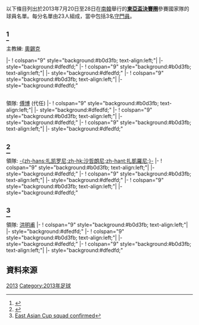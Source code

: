 以下條目列出於2013年7月20日至28日在[[南韓|南韓]]舉行的'''[[2013年東亞盃|東亞盃決賽圈]]'''參賽國家隊的球員名單。每分名單由23人組成，當中包括3名[[守門員_(足球)|守門員]]。

=={{fb|Australia}}<ref>{{cite news|title=Osieck announces East Asian Cup squad|url=http://www.footballaustralia.com.au/news-display/osieck-announces-east-asian-cup-squad/70756|work=footballaustralia.com.au|publisher=Football Federation Australia|accessdate=16 July 2013|date=16 July 2013|deadurl=yes|archiveurl=https://web.archive.org/web/20131031232939/http://www.footballaustralia.com.au/news-display/osieck-announces-east-asian-cup-squad/70756|archivedate=2013年10月31日}}</ref>==
主教練: {{flagicon|GER}} [[奧錫克|奧錫克]]
{{nat fs g start}}

{{nat fs g player|no=1|pos=GK|name=[[基利高域|-{zh-hans:加莱科维奇;zh-hk:基利高域}-]]|age={{birth date and age2|2013|7|20|1981|6|12|df=y}}|caps=6|goals=0|club=[[阿德莱德联足球俱乐部|阿德萊德]]|clubnat=AUS}}
{{nat fs g player|no=12|pos=GK|name=[[比列希迪|-{zh-hans:马克·比里吉蒂;zh-hk:比列希迪}-]]|age={{birth date and age2|2013|7|20|1991|4|17|df=y}}|caps=0|goals=0|club=[[纽卡斯尔联喷气机足球俱乐部|紐卡素噴射機]]|clubnat=AUS}}
{{nat fs g player|no=18|pos=GK|name=[[N·高爾|-{zh-hans:内森·科;zh-hk:N·高爾}-]]|age={{birth date and age2|2013|7|20|1984|6|1|df=y}}|caps=3|goals=0|club=[[墨爾本勝利|墨爾本勝利]]|clubnat=AUS}}
|-
! colspan="9" style="background:#b0d3fb; text-align:left;"|
|- style="background:#dfedfd;"
{{nat fs g player|no=3|pos=DF|name=[[菲華迪|-{zh-hans:麦克·泽威特;zh-hk:菲華迪}-]]|age={{{birth date and age2|2013|7|20|1983|5|2|df=y}}|caps=11|goals=0|club=[[珀斯光荣|珀斯光荣]]|clubnat=AUS}}
{{nat fs g player|no=4|pos=DF|name=[[瑞恩·麦克格文|麦克格文]]|age={{birth date and age2|2013|7|20|1989|08|15|df=y}}|caps=3|goals=0|club=[[山東魯能|山東魯能]]|clubnat=CHN}}
{{nat fs g player|no=6|pos=DF|name=[[干特韋迪|-{zh-hans:科恩斯韦特;zh-hk:干特韋迪}-]]|age={{birth date and age2|2013|7|20|1985|10|24|df=y}}|caps=7|goals=3|club=[[全南天龍|全南天龍]]|clubnat=South Korea}}
{{nat fs g player|no=11|pos=DF|name=[[奇治葛雲|-{zh-hans:古德温;zh-hk: 奇治葛雲}-]]|age={{birth date and age2|2013|7|20|1991|12|16|df=y}}|caps=0|goals=0|club=[[纽卡斯尔联喷气机足球俱乐部|紐卡素噴射機]]|clubnat=AUS}}
{{nat fs g player|no=13|pos=DF|name=[[诺斯|诺斯]]|age={{birth date and age2|2013|7|20|1982|1|7|df=y}}|caps=39|goals=0|club=[[布里斯班獅吼|布里斯班獅吼]]|clubnat=AUS}}
{{nat fs g player|no=15|pos=DF|name=[[沙尼貝利|-{zh-hans:塞恩斯布里;zh-hk:沙尼貝利}-]]|age={{birth date and age2|2013|7|20|1992|1|5|df=y}}|caps=0|goals=0|club=[[中岸水手|中岸水手]]|clubnat=AUS}}
{{nat fs g player|no=22|pos=DF|name=[[法蘭積斯|-{zh-hans:弗兰季奇;zh-hk:法蘭積斯}-]]|age={{birth date and age2|2013|7|20|1987|9|10|df=y}}|caps=3|goals=0|club=[[布里斯班獅吼|布里斯班獅吼]]|clubnat=AUS}}
|-
! colspan="9" style="background:#b0d3fb; text-align:left;"|
|- style="background:#dfedfd;"
{{nat fs g player|no=5|pos=MF|name=[[馬克·米利甘|-{ zh-hans:马克·米利甘;zh-hk:馬克·米利根;zh-tw:馬克·米利甘}-]]|age={{birth date and age2|2013|7|20|1985|8|4|df=y}}|caps=22|goals=2|club=[[墨爾本勝利|墨爾本勝利]]|clubnat=AUS}}
{{nat fs g player|no=10|pos=MF|name=[[維度錫|-{zh-hans:维多西奇;zh-hk:維度錫}-]]|age={{birth date and age2|2013|7|20|1987|4|8|df=y}}|caps=16|goals=1|club=[[阿德莱德联足球俱乐部|阿德萊德]]|clubnat=AUS}}
{{nat fs g player|no=16|pos=MF|name=[[鲁宾·扎德科维奇|-{zh-hans:扎德科维奇;zh-hk:薩哥維治;zh-tw:扎德科維奇}-]]|age={{birth date and age2|2013|7|20|1986|5|23|df=y}}|caps=1|goals=0|club=[[纽卡斯尔联喷气机足球俱乐部|紐卡素噴射機]]|clubnat=AUS}}
{{nat fs g player|no=17|pos=MF|name=[[馬特·麥凱|麥凱]]|age={{birth date and age2|2013|7|20|1983|1|11|df=y}}|caps=38|goals=1|club=[[長春亞泰|長春亞泰]]|clubnat=China}}
{{nat fs g player|no=20|pos=MF|name=[[阿倫摩爾|-{zh-hans:亚伦.穆伊;zh-hk:阿倫摩爾}-]]|age={{birth date and age2|2013|7|20|1990|9|15|df=y}}|caps=2|goals=2|club=[[西悉尼漫游者足球俱乐部|西悉尼漫游者]]|clubnat=AUS}}
{{nat fs g player|no=23|pos=MF|name=[[比爾蘭特|-{zh-hans:布里兰特;zh-hk:比爾蘭特}-]]|age={{birth date and age2|2013|7|20|1993|3|25}}|caps=0|goals=0|club=[[纽卡斯尔联喷气机足球俱乐部|紐卡素噴射機]]|clubnat=AUS}}
{{nat fs g player|no=24|pos=MF|name=[[埃里克·帕尔塔鲁|帕尔塔鲁]]|age={{birth date and age2|2013|7|20|1986|5|3|df=y}}|caps=0|goals=0|club=[[天津泰達|天津泰達]]|clubnat=CHN}}
{{nat fs g player|no=25|pos=MF|name=[[尼科爾森|尼科爾森]]|age={{birth date and age2|2013|7|20|1989|5|1|df=y}}|caps=1|goals=0|club=[[墨爾本勝利|墨爾本勝利]]|clubnat=AUS}}
|-
! colspan="9" style="background:#b0d3fb; text-align:left;"|
|- style="background:#dfedfd;"
{{nat fs g player|no=7|pos=FW|name=[[阿奇·汤普森|-{zh-hans:阿奇·汤普森;zh-hk:阿奇·湯臣;zh-tw:阿奇·湯普森}-]]|age={{birth date and age2|2013|7|20|1978|10|23|df=y}}|caps=50|goals=28|club=[[墨爾本勝利|墨爾本勝利]]|clubnat=AUS}}
{{nat fs g player|no=19|pos=FW|name=[[米歇爾杜基|-{zh-hans:杜克;zh-hk:米歇爾杜基}-]]|age={{birth date and age2|2013|7|20|1991|1|18|df=y}}|caps=0|goals=0|club=[[中岸水手|中岸水手]]|clubnat=AUS}}
{{nat fs g player|no=21|pos=FW|name=[[阿當泰加特|-{zh-hans:亚当.塔加特;zh-hk:阿當泰加特}-]]|age={{birth date and age2|2013|7|20|1993|6|2}}|caps=3|goals=2|club=[[纽卡斯尔联喷气机足球俱乐部|紐卡素噴射機]]|clubnat=AUS}}
{{nat fs g player|no=26|pos=FW|name=[[干洛皮恩|-{zh-hans:佩因;zh-hk:干洛皮恩}-]]|age={{birth date and age2|2013|7|20|1993|11|11|df=y}}|caps=0|goals=0|club=[[墨爾本勝利|墨爾本勝利]]|clubnat=AUS}}
{{nat fs g player|no=29|pos=FW|name=[[杜米祖歷|-{zh-hans:尤里奇;zh-hk:杜米祖歷}-]]|age={{birth date and age2|2013|7|20|1991|07|22|df=y}}|caps=0|goals=0|club=[[西悉尼漫游者足球俱乐部|西悉尼漫游者]]|clubnat=AUS}}
{{nat fs end}}

=={{fb|China}}==
領隊: {{flagicon|CHN}} [[傅博_(足球運動員)|傅博]] (代任)
{{nat fs g start}}
{{nat fs g player|no=1|pos=GK|name=[[曾誠|曾誠]]|age={{birth date and age2|2013|7|20|1987|1|8|df=y}}|caps=20|goals=0|clubnat=CHN|club=[[廣州恆大|廣州恆大]]|}}
{{nat fs g player|no=12|pos=GK|name=[[耿曉鋒|耿曉鋒]]|age={{birth date and age2|2013|7|20|1987|10|15|df=y}}|caps=3|goals=0|clubnat=CHN|club=[[山東魯能|山東魯能]]|}}
{{nat fs g player|no=23|pos=GK|name=[[楊智|楊智]]|age={{birth date and age2|2013|7|20|1983|1|15|df=y}}|caps=34|goals=0|clubnat=CHN|club=[[北京國安|北京國安]]}}
|-
! colspan="9" style="background:#b0d3fb; text-align:left;"|
|- style="background:#dfedfd;"
{{nat fs g player|no=2|pos=DF|name=[[李學鵬|李學鵬]]|age={{birth date and age2|2013|7|20|1988|9|18|df=y}}|caps=11|goals=0|clubnat=CHN|club=[[大連阿爾濱|大連阿爾濱]] }}
{{nat fs g player|no=3|pos=DF|name=[[孫祥|孫祥]]|age={{birth date and age2|2013|7|20|1982|1|15|df=y}}|caps=66|goals=5|clubnat=CHN|club=[[廣州恆大|廣州恆大]] }}
{{nat fs g player|no=4|pos=DF|name=[[荣昊|荣昊]]|age={{birth date and age2|2013|7|20|1987|4|7|df=y}}|caps=36|goals=0|clubnat=CHN|club=[[廣州恆大|廣州恆大]]}}
{{nat fs g player|no=5|pos=DF|name=[[杜威_(足球运动员)|杜威]]|age={{birth date and age2|2013|7|20|1982|2|9|df=y}}|caps=64|goals=4|clubnat=CHN|club=[[山東魯能|山東魯能]] }}
{{nat fs g player|no=6|pos=DF|name=[[石柯_(足球运动员)|石柯]]|age={{birth date and age2|2013|7|20|1993|1|8|df=y}}|caps=0|goals=0|clubnat=CHN|club=[[杭州綠城|杭州綠城]] }}
{{nat fs g player|no=13|pos=DF|name=[[劉建業|劉建業]]|age={{birth date and age2|2013|7|20|1987|6|17|df=y}}|caps=34|goals=0|clubnat=CHN|club=[[江蘇舜天足球俱樂部|江蘇舜天]]}}
{{nat fs g player|no=15|pos=DF|name=[[吴曦_(足球运动员)|吴曦]]|age={{birth date and age2|2013|7|20|1989|2|19|df=y}}|caps=5|goals=0|clubnat=CHN|club=[[江蘇舜天足球俱樂部|江蘇舜天]]}}
{{nat fs g player|no=17|pos=DF|name=[[張琳芃|張琳芃]]|age={{birth date and age2|2013|7|20|1989|5|9|df=y}}|caps=26|goals=4|clubnat=CHN|club=[[廣州恆大|廣州恆大]] }}
|-
! colspan="9" style="background:#b0d3fb; text-align:left;"|
|- style="background:#dfedfd;"
{{nat fs g player|no=7|pos=MF|name=[[崔鹏_(足球运动员)|崔鵬]]|age={{birth date and age2|2013|7|20|1987|5|31|df=y}}|caps=6|goals=0|clubnat=CHN|club=[[山東魯能|山東魯能]] }}
{{nat fs g player|no=8|pos=MF|name=[[王永珀|王永珀]]|age={{birth date and age2|2013|7|20|1987|1|19|df=y}}|caps=3|goals=2|clubnat=CHN|club=[[山東魯能|山東魯能]] }}
{{nat fs g player|no=10|pos=MF|name=[[鄭智|鄭智]] [[隊長_(足球)|(C)]]|age={{birth date and age2|2013|7|20|1980|8|20|df=y}}|caps=69|goals=13|clubnat=CHN|club=[[廣州恆大|廣州恆大]]}}
{{nat fs g player|no=16|pos=MF|name=[[黃博文|黃博文]]|age={{birth date and age2|2013|7|20|1987|7|13|df=y}}|caps=24|goals=2|clubnat=CHN|club=[[廣州恆大|廣州恆大]] }}
{{nat fs g player|no=19|pos=MF|name=[[杨昊_(足球运动员)|杨昊]]|age={{birth date and age2|2013|7|20|1983|8|19|df=y}}|caps=31|goals=2|clubnat=CHN|club=[[貴州人和|貴州人和]]}}
{{nat fs g player|no=20|pos=MF|name=[[武磊|武磊]]|age={{birth date and age2|2013|7|20|1991|11|19|df=y}}|caps=4|goals=0|clubnat=CHN|club=[[上海東亞|上海東亞]] }}
{{nat fs g player|no=21|pos=MF|name=[[張稀哲|張稀哲]]|age={{birth date and age2|2013|7|20|1991|1|23|df=y}}|caps=1|goals=0|clubnat=CHN|club=[[北京國安|北京國安]] }}
|-
! colspan="9" style="background:#b0d3fb; text-align:left;"|
|- style="background:#dfedfd;"
{{nat fs g player|no=9|pos=FW|name=[[楊旭|楊旭]]|age={{birth date and age2|2013|7|20|1987|2|12|df=y}}|caps=25|goals=9|clubnat=CHN|club=[[山東魯能|山東魯能]]| }}
{{nat fs g player|no=11|pos=FW|name=[[曲波|曲波]]|age={{birth date and age2|2013|7|20|1981|7|15|df=y}}|caps=73|goals=18|clubnat=CHN|club=[[貴州人和|貴州人和]] }}
{{nat fs g player|no=14|pos=FW|name=[[孫可|孫可]]|age={{birth date and age2|2013|7|20|1989|8|26|df=y}}|caps=4|goals=0|clubnat=CHN|club=[[江蘇舜天足球俱樂部|江蘇舜天]]| }}
{{nat fs g player|no=18|pos=FW|name=[[郜林|郜林]]|age={{birth date and age2|2013|7|20|1986|2|14|df=y}}|caps=65|goals=16|clubnat=CHN|club=[[廣州恆大|廣州恆大]] }}
{{nat fs g player|no=22|pos=FW|name=[[于大寶|于大寶]]|age={{birth date and age2|2013|7|20|1988|4|18|df=y}}|caps=15|goals=2|clubnat=CHN|club=[[大連阿爾濱|大連阿爾濱]]| }}
{{nat fs end}}

=={{fb|Japan}}<ref>{{Cite web |url=http://samuraiblue.jp/newscenter/press_release/news_000577.html |title=EAFF東アジアカップ2013 決勝大会 SAMURAI BLUE（日本代表）メンバー |accessdate=2013-07-21 |archive-date=2020-09-06 |archive-url=https://web.archive.org/web/20200906160600/http://samuraiblue.jp/newscenter/press_release/news_000577.html |dead-url=no }}</ref>==
領隊: {{flagicon|ITA}} [[阿爾貝托·扎凱羅尼|-{zh-hans:扎凯罗尼;zh-hk:沙哲朗尼;zh-hant:扎凱羅尼;}-]]
{{nat fs g start}}
{{nat fs g player|pos=GK|no=1|name=[[林卓人|林卓人]]|age={{birth date and age2|2013|7|20|1982|8|9|df=y}}|caps=0|goals=0|clubnat=JPN|club=[[仙台維加泰|仙台維加泰]]}}
{{nat fs g player|pos=GK|no=12|name=[[西川周作|西川周作]]|age={{birth date and age2|2013|7|20|1986|6|18|df=y}}|caps=8|goals=0|clubnat=JPN|club=[[廣島三箭|廣島三箭]]}}
{{nat fs g player|pos=GK|no=23|name=[[權田修一|權田修一]]|age={{birth date and age2|2013|7|20|1989|3|3|df=y}}|caps=1|goals=0|clubnat=JPN|club=[[東京FC|東京FC]]}}
|-
! colspan="9" style="background:#b0d3fb; text-align:left;"|
|- style="background:#dfedfd;"
{{nat fs g player|pos=DF|no=3|name=[[駒野友一|駒野友一]]|age={{birth date and age2|2013|7|20|1981|7|25|df=y}}|caps=75|goals=1|clubnat=JPN|club=[[磐田喜悦|磐田喜悦]]}}
{{nat fs g player|pos=DF|no=4|name=[[森脇良太|森脇良太]]|age={{birth date and age2|2013|7|20|1986|4|6|df=y}}|caps=2|goals=0|clubnat=JPN|club=[[浦和红鑽|浦和红鑽]]}}
{{nat fs g player|pos=DF|no=5|name=[[槙野智章|槙野智章]]|age={{birth date and age2|2013|7|20|1987|5|11|df=y}}|caps=11|goals=1|clubnat=JPN|club=[[浦和红鑽|浦和红鑽]]}}
{{nat fs g player|pos=DF|no=6|name=[[德永悠平|德永悠平]] |age={{birth date and age2|2013|7|20|1983|9|25|df=y}}|caps=7|goals=0|clubnat=JPN|club=[[東京FC|東京FC]]}}
{{nat fs g player|pos=DF|no=16|name=[[栗原勇藏|栗原勇藏]]|age={{birth date and age2|2013|7|20|1983|9|18|df=y}}|caps=17|goals=2|clubnat=JPN|club=[[橫濱水手|橫濱水手]]}}
{{nat fs g player|pos=DF|no=26|name=[[铃木大辅_(足球运动员)|鈴木大輔]]|age={{birth date and age2|2013|7|20|1990|1|29|df=y}}|caps=0|goals=0|clubnat=JPN|club=[[柏太陽神|柏太陽神]]}}
{{nat fs g player|pos=DF|no=35|name=[[千葉和彦|千葉和彦]]|age={{birth date and age2|2013|7|20|1985|6|21|df=y}}|caps=0|goals=0|clubnat=JPN|club=[[廣島三箭|廣島三箭]]}}
{{nat fs g player|pos=DF|no=36|name=[[森重真人|森重真人]]|age={{birth date and age2|2013|7|20|1987|5|21|df=y}}|caps=0|goals=0|clubnat=JPN|club=[[東京FC|東京FC]]}}
|-
! colspan="9" style="background:#b0d3fb; text-align:left;"|
|- style="background:#dfedfd;"
{{nat fs g player|pos=MF|no=17|name=[[山口螢|山口螢]]|age={{birth date and age2|2013|7|20|1990|10|6|df=y}}|caps=0|goals=0|clubnat=JPN|club=[[大阪櫻花|大阪櫻花]]}}
{{nat fs g player|pos=MF|no=20|name=[[高橋秀人|高橋秀人]]|age={{birth date and age2|2013|7|20|1987|10|17|df=y}}|caps=5|goals=0|clubnat=JPN|club=[[東京FC|東京FC]]}}
{{nat fs g player|pos=MF|no=28|name=[[青山敏弘|青山敏弘]]|age={{birth date and age2|2013|7|20|1986|2|22|df=y}}|caps=0|goals=0|clubnat=JPN|club=[[廣島三箭|廣島三箭]]}}
{{nat fs g player|pos=MF|no=29|name=[[高萩洋次郎|高萩洋次郎]]|age={{birth date and age2|2013|7|20|1986|8|2|df=y}}|caps=0|goals=0|clubnat=JPN|club=[[廣島三箭|廣島三箭]]}}
{{nat fs g player|pos=MF|no=31|name=[[扇原貴宏|扇原貴宏]]|age={{birth date and age2|2013|7|20|1991|10|5|df=y}}|caps=0|goals=0|clubnat=JPN|club=[[大阪櫻花|大阪櫻花]]}}
|-
! colspan="9" style="background:#b0d3fb; text-align:left;"|
|- style="background:#dfedfd;"
{{nat fs g player|pos=FW|no=9|name=[[工藤壯人|工藤壯人]]|age={{birth date and age2|2013|7|20|1990|5|6|df=y}}|caps=0|goals=0|clubnat=JPN|club=[[柏太陽神|柏太陽神]]}}
{{nat fs g player|pos=FW|no=11|name=[[原口元气|原口元气]]|age={{birth date and age2|2013|7|20|1991|05|09|df=y}}|caps=1|goals=0|clubnat=JPN|club=[[浦和红鑽|浦和红鑽]]}}
{{nat fs g player|pos=FW|no=14|name=[[山田大記|山田大記]]|age={{birth date and age2|2013|7|20|1988|12|27|df=y}}|caps=0|goals=0|clubnat=JPN|club=[[磐田喜悦|磐田喜悦]]}}
{{nat fs g player|pos=FW|no=21|name=[[大迫勇也|大迫勇也]]|age={{birth date and age2|2013|7|20|1990|5|18|df=y}}|caps=0|goals=0|clubnat=JPN|club=[[鹿島鹿角|鹿島鹿角]]}}
{{nat fs g player|pos=FW|no=30|name=[[柿谷曜一朗|柿谷曜一朗]]|age={{birth date and age2|2013|7|20|1990|1|3|df=y}}|caps=0|goals=0|clubnat=JPN|club=[[大阪櫻花|大阪櫻花]]}}
{{nat fs g player|pos=FW|no=32|name=[[斋藤学|斋藤学]]|age={{birth date and age2|2013|7|20|1990|4|4|df=y}}|caps=0|goals=0|clubnat=JPN|club=[[橫濱水手|橫濱水手]]}}
{{nat fs g player|pos=FW|no=33|name=[[豊田陽平|豊田陽平]]|age={{birth date and age2|2013|7|20|1985|4|11|df=y}}|caps=0|goals=0|clubnat=JPN|club=[[鸟栖砂岩|鸟栖砂岩]]}}
{{nat fs end}}

=={{fb|KOR}}<ref>[http://kfa.or.kr/english/news/news_view.asp?g_gubun=2&g_idx=296 East Asian Cup squad confirmed]{{dead link|date=2017年11月 |bot=InternetArchiveBot |fix-attempted=yes }}</ref>==
領隊: {{flagicon|KOR}} [[洪明甫|洪明甫]]
{{nat fs g start}}
{{nat fs g player|pos=GK|no=1|name=[[鄭成龍|鄭成龍]]|age={{birth date and age2|2013|7|20|1985|1|4|df=y}}|caps=50|goals=0|clubnat=KOR|club=[[水原三星|水原三星]]}}
{{nat fs g player|pos=GK|no=40|name=[[李范永|李范永]]|age={{birth date and age2|2013|7|20|1989|4|2|df=y}}|caps=0|goals=0|clubnat=KOR|club=[[釜山偶像|釜山偶像]]}}
|-
! colspan="9" style="background:#b0d3fb; text-align:left;"|
|- style="background:#dfedfd;"
{{nat fs g player|pos=DF|no=6|name=[[洪正好|洪正好]]|age={{birth date and age2|2013|7|20|1989|8|12|df=y}}|caps=14|goals=0|clubnat=KOR|club=[[济州联足球俱乐部|濟州聯]]}}
{{nat fs g player|pos=DF|no=4|name=[[金英權|金英權]]|age={{birth date and age2|2013|7|20|1990|2|27|df=y}}|caps=10|goals=1|clubnat=CHN|club=[[廣州恆大|廣州恆大]]}}
{{nat fs g player|pos=DF|no=2|name=[[金昌洙|金昌洙]]|age={{birth date and age2|2013|7|20|1985|9|12|df=y}}|caps=5|goals=0|clubnat=JPN|club=[[柏太陽神|柏太陽神]]}}
{{nat fs g player|pos=DF|no=20|name=[[黃錫鎬|黃錫鎬]]|age={{birth date and age2|2013|7|20|1989|6|27|df=y}}|caps=1|goals=0|clubnat=JPN|club=[[廣島三箭|廣島三箭]]}}
{{nat fs g player|pos=DF|no=24|name=[[張賢秀|張賢秀]]|age={{birth date and age2|2013|7|20|1991|3|28|df=y}}|caps=1|goals=0|clubnat=JPN|club=[[東京FC|東京FC]]}}
{{nat fs g player|pos=DF|no=33|name=[[金珍洙|金珍洙]]|age={{birth date and age2|2013|7|20|1992|6|13|df=y}}|caps=0|goals=0|clubnat=JPN|club=[[新潟天鵝|新潟天鵝]]}}
{{nat fs g player|pos=DF|no=14|name=[[金民友|金民友]]|age={{birth date and age2|2013|7|20|1990|2|25|df=y}}|caps=0|goals=0|clubnat=JPN|club=[[鸟栖砂岩|鸟栖砂岩]]}}
{{nat fs g player|pos=DF|no=29|name=[[李鎔|李鎔]]|age={{birth date and age2|2013|7|20|1986|12|24|df=y}}|caps=0|goals=0|clubnat=KOR|club=[[蔚山現代|蔚山現代]]}}
|-
! colspan="9" style="background:#b0d3fb; text-align:left;"|
|- style="background:#dfedfd;"
{{nat fs g player|pos=MF|no=19|name=[[廉基勳|廉基勳]]|age={{birth date and age2|2013|7|20|1983|3|30|df=y}}|caps=46|goals=3|clubnat=KOR|club=[[韓國警察足球俱樂部|警察廳]]}}
{{nat fs g player|pos=MF|no=10|name=[[河大成|河大成]]|age={{birth date and age2|2013|7|20|1985|3|2|df=y}}|caps=7|goals=0|clubnat=KOR|club=[[首爾FC|首爾FC]]}}
{{nat fs g player|pos=MF|no=26|name=[[李承琪|李承琪]]|age={{birth date and age2|2013|7|20|1988|6|2|df=y}}|caps=5|goals=0|clubnat=KOR|club=[[全北現代|全北現代]]}}
{{nat fs g player|pos=MF|no=7|name=[[曹永哲|曹永哲]]|age={{birth date and age2|2013|7|20|1989|5|31|df=y}}|caps=3|goals=0|clubnat=JPN|club=[[大宮松鼠|大宮松鼠]]}}
{{nat fs g player|pos=MF|no=27|name=[[高堯韓|高堯韓]]|age={{birth date and age2|2013|7|20|1988|3|10|df=y}}|caps=3|goals=0|clubnat=KOR|club=[[首爾FC|首爾FC]]}}
{{nat fs g player|pos=MF|no=15|name=[[朴钟佑|朴钟佑]]|age={{birth date and age2|2013|7|20|1989|3|10|df=y}}|caps=3|goals=0|clubnat=KOR|club=[[釜山偶像|釜山偶像]]}}
{{nat fs g player|pos=MF|no=16|name=[[李明周|李明周]]|age={{birth date and age2|2013|7|20|1990|4|24|df=y}}|caps=2|goals=0|clubnat=KOR|club=[[浦項制鐵|浦項制鐵]]}}
{{nat fs g player|pos=MF|no=13|name=[[韩国荣|韩国荣]]|age={{birth date and age2|2013|7|20|1990|4|19|df=y}}|caps=1|goals=0|clubnat=JPN|club=[[湘南比马|湘南比马]]}}
{{nat fs g player|pos=MF|no=34|name=[[高武烈|高武烈]]|age={{birth date and age2|2013|7|20|1990|9|5|df=y}}|caps=0|goals=0|clubnat=KOR|club=[[浦項制鐵|浦項制鐵]]}}
{{nat fs g player|pos=MF|no=22|name=[[尹日録|尹日録]]|age={{birth date and age2|2013|7|20|1992|3|27|df=y}}|caps=0|goals=0|clubnat=KOR|club=[[首爾FC|首爾FC]]}}
|-
! colspan="9" style="background:#b0d3fb; text-align:left;"|
|- style="background:#dfedfd;"
{{nat fs g player|pos=FW|no=17|name=[[金信煜|金信煜]]|age={{birth date and age2|2013|7|20|1988|4|14|df=y}}|caps=16|goals=1|clubnat=KOR|club=[[蔚山現代|蔚山現代]]}}
{{nat fs g player|pos=FW|no=9|name=[[徐東鉉|徐東鉉]]|age={{birth date and age2|2013|7|20|1985|6|5|df=y}}|caps=4|goals=0|clubnat=KOR|club=[[济州联足球俱乐部|濟州聯]]}}
{{nat fs g player|pos=FW|no=38|name=[[金東燮|金東燮]]|age={{birth date and age2|2013|7|20|1989|3|29|df=y}}|caps=0|goals=0|clubnat=KOR|club=[[城南一和|城南一和]]}}
{{nat fs end}}

==資料來源==
{{Reflist}}

{{東亞盃}}

[[Category:東亞足球錦標賽|2013]]
[[Category:2013年足球|Category:2013年足球]]